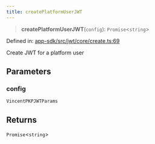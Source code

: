 ```yaml
---
title: createPlatformUserJWT
---
```


> **createPlatformUserJWT**(`config`): `Promise`\<`string`\>

Defined in: [app-sdk/src/jwt/core/create.ts:69](https://github.com/LIT-Protocol/Vincent/blob/24971b3553e0b3a0f81730455f8a1892791091ad/packages/libs/app-sdk/src/jwt/core/create.ts#L69)

Create JWT for a platform user

## Parameters

### config

`VincentPKPJWTParams`

## Returns

`Promise`\<`string`\>
